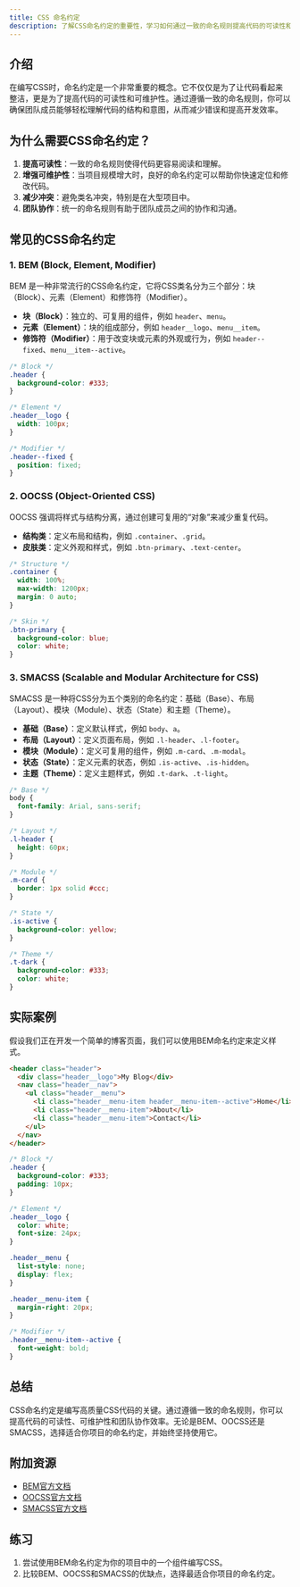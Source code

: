 ```yaml
---
title: CSS 命名约定
description: 了解CSS命名约定的重要性，学习如何通过一致的命名规则提高代码的可读性和可维护性。
---
```


## 介绍

在编写CSS时，命名约定是一个非常重要的概念。它不仅仅是为了让代码看起来整洁，更是为了提高代码的可读性和可维护性。通过遵循一致的命名规则，你可以确保团队成员能够轻松理解代码的结构和意图，从而减少错误和提高开发效率。

## 为什么需要CSS命名约定？

1. **提高可读性**：一致的命名规则使得代码更容易阅读和理解。
2. **增强可维护性**：当项目规模增大时，良好的命名约定可以帮助你快速定位和修改代码。
3. **减少冲突**：避免类名冲突，特别是在大型项目中。
4. **团队协作**：统一的命名规则有助于团队成员之间的协作和沟通。

## 常见的CSS命名约定

### 1. BEM (Block, Element, Modifier)

BEM 是一种非常流行的CSS命名约定，它将CSS类名分为三个部分：块（Block）、元素（Element）和修饰符（Modifier）。

- **块（Block）**：独立的、可复用的组件，例如 `header`、`menu`。
- **元素（Element）**：块的组成部分，例如 `header__logo`、`menu__item`。
- **修饰符（Modifier）**：用于改变块或元素的外观或行为，例如 `header--fixed`、`menu__item--active`。

```css
/* Block */
.header {
  background-color: #333;
}

/* Element */
.header__logo {
  width: 100px;
}

/* Modifier */
.header--fixed {
  position: fixed;
}
```

### 2. OOCSS (Object-Oriented CSS)

OOCSS 强调将样式与结构分离，通过创建可复用的“对象”来减少重复代码。

- **结构类**：定义布局和结构，例如 `.container`、`.grid`。
- **皮肤类**：定义外观和样式，例如 `.btn-primary`、`.text-center`。

```css
/* Structure */
.container {
  width: 100%;
  max-width: 1200px;
  margin: 0 auto;
}

/* Skin */
.btn-primary {
  background-color: blue;
  color: white;
}
```

### 3. SMACSS (Scalable and Modular Architecture for CSS)

SMACSS 是一种将CSS分为五个类别的命名约定：基础（Base）、布局（Layout）、模块（Module）、状态（State）和主题（Theme）。

- **基础（Base）**：定义默认样式，例如 `body`、`a`。
- **布局（Layout）**：定义页面布局，例如 `.l-header`、`.l-footer`。
- **模块（Module）**：定义可复用的组件，例如 `.m-card`、`.m-modal`。
- **状态（State）**：定义元素的状态，例如 `.is-active`、`.is-hidden`。
- **主题（Theme）**：定义主题样式，例如 `.t-dark`、`.t-light`。

```css
/* Base */
body {
  font-family: Arial, sans-serif;
}

/* Layout */
.l-header {
  height: 60px;
}

/* Module */
.m-card {
  border: 1px solid #ccc;
}

/* State */
.is-active {
  background-color: yellow;
}

/* Theme */
.t-dark {
  background-color: #333;
  color: white;
}
```

## 实际案例

假设我们正在开发一个简单的博客页面，我们可以使用BEM命名约定来定义样式。

```html
<header class="header">
  <div class="header__logo">My Blog</div>
  <nav class="header__nav">
    <ul class="header__menu">
      <li class="header__menu-item header__menu-item--active">Home</li>
      <li class="header__menu-item">About</li>
      <li class="header__menu-item">Contact</li>
    </ul>
  </nav>
</header>
```

```css
/* Block */
.header {
  background-color: #333;
  padding: 10px;
}

/* Element */
.header__logo {
  color: white;
  font-size: 24px;
}

.header__menu {
  list-style: none;
  display: flex;
}

.header__menu-item {
  margin-right: 20px;
}

/* Modifier */
.header__menu-item--active {
  font-weight: bold;
}
```

## 总结

CSS命名约定是编写高质量CSS代码的关键。通过遵循一致的命名规则，你可以提高代码的可读性、可维护性和团队协作效率。无论是BEM、OOCSS还是SMACSS，选择适合你项目的命名约定，并始终坚持使用它。

## 附加资源

- [BEM官方文档](http://getbem.com/)
- [OOCSS官方文档](https://github.com/stubbornella/oocss/wiki)
- [SMACSS官方文档](https://smacss.com/)

## 练习

1. 尝试使用BEM命名约定为你的项目中的一个组件编写CSS。
2. 比较BEM、OOCSS和SMACSS的优缺点，选择最适合你项目的命名约定。
